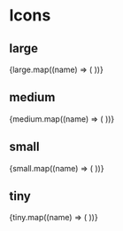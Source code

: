 

# Icons

<Canvas of={IconStories.Large} sourceState="shown" />

## large

<IconGallery>
  {large.map((name) => (
    <IconItem key={name} name={name}>
      <IconExample size="large" name={name} />
    </IconItem>
  ))}
</IconGallery>

## medium

<IconGallery>
  {medium.map((name) => (
    <IconItem key={name} name={name}>
      <IconExample size="medium" name={name} />
    </IconItem>
  ))}
</IconGallery>

## small

<IconGallery>
  {small.map((name) => (
    <IconItem key={name} name={name}>
      <IconExample size="small" name={name} />
    </IconItem>
  ))}
</IconGallery>

## tiny

<IconGallery>
  {tiny.map((name) => (
    <IconItem key={name} name={name}>
      <IconExample size="tiny" name={name} />
    </IconItem>
  ))}
</IconGallery>

